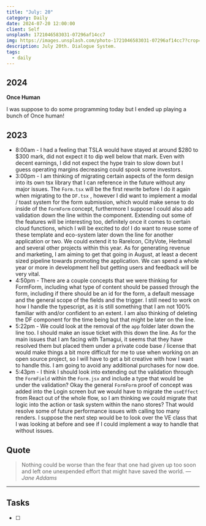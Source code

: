 ```yaml
---
title: "July: 20"
category: Daily
date: 2024-07-20 12:00:00
client: Self
unsplash: 1721046583031-07296af14cc7
img: https://images.unsplash.com/photo-1721046583031-07296af14cc7?crop=entropy&cs=srgb&fm=jpg&ixid=MnwzNjM5Nzd8MHwxfHJhbmRvbXx8fHx8fHx8fDE2ODE3NDg2ODY&ixlib=rb-4.0.3&q=85
description: July 20th. Dialogue System.
tags:
  - daily
---
```



## 2024

**Once Human**

I was suppose to do some programming today but I ended up playing a bunch of Once human!


## 2023
- 8:00am - I had a feeling that TSLA would have stayed at around $280 to $300 mark, did not expect it to dip well below that mark. Even with decent earnings, I did not expect the hype train to slow down but I guess operating margins decreasing could spook some investors. 
- 3:00pm - I am thinking of migrating certain aspects of the form design into its own tsx library that I can reference in the future without any major issues. The `Form.tsx` will be the first rewrite before I do it again when migrating to the `DF.tsx` , however I did want to implement a modal / toast system for the form submission, which would make sense to do inside of the `FormForm` concept, furthermore I suppose I could also add validation down the line within the component. Extending out some of the features will be interesting too, definitely once it comes to certain cloud functions, which I will be excited to do! I do want to reuse some of these template and eco-system later down the line for another application or two. We could extend it to RareIcon, CityVote, Herbmail and several other projects within this year.  As for generating revenue and marketing, I am aiming to get that going in August, at least a decent sized pipeline towards promoting the application. We can spend a whole year or more in development hell but getting users and feedback will be very vital.
- 4:50pm - There are a couple concepts that we were thinking for FormForm, including what type of content should be passed through the form, including if there should be an id for the form, a default message and the general scope of the fields and the trigger. I still need to work on how I handle the typescript, as it is still something that I am not 100% familiar with and/or confident to an extent. I am also thinking of deleting the DF component for the time being but that might be later on the line. 
- 5:22pm - We could look at the removal of the `app` folder later down the line too. I should make an issue ticket with this down the line. As for the main issues that I am facing with Tamagui, it seems that they have resolved them but placed them under a private code base / license that would make things a bit more difficult for me to use when working on an open source project, so I will have to get a bit creative with how I want to handle this. I am going to avoid any additional purchases for now doe.
- 5:43pm - I think I should look into extending out the validation through the `FormField` within the `Form.jsx` and include a type that would be under the validation? Okay the general `FormForm` proof of concept was added into the Login screen but we would have to migrate the `useEffect` from React out of the whole flow, so I am thinking we could migrate that logic into the action or task system within the nano stores? That would resolve some of future performance issues with calling too many renders. I suppose the next step would be to look over the VE class that I was looking at before and see if I could implement a way to handle that without issues. 

## Quote

> Nothing could be worse than the fear that one had given up too soon and left one unexpended effort that might have saved the world.
> — <cite>Jane Addams</cite>

---

## Tasks

- [ ]